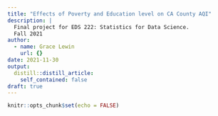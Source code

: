 ```yaml
---
title: "Effects of Poverty and Education level on CA County AQI"
description: |
  Final project for EDS 222: Statistics for Data Science.
  Fall 2021
author:
  - name: Grace Lewin
    url: {}
date: 2021-11-30
output:
  distill::distill_article:
    self_contained: false
draft: true
---
```



```r
knitr::opts_chunk$set(echo = FALSE)
```



